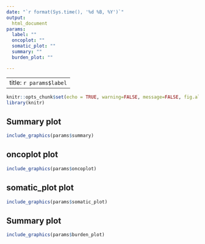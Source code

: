 ```yaml
---
date: "`r format(Sys.time(), '%d %B, %Y')`"
output:
  html_document
params:
  label: ""
  oncoplot: ""
  somatic_plot: ""
  summary: ""
  burden_plot: ""

---
```

---
title: `r params$label`
---

```r
knitr::opts_chunk$set(echo = TRUE, warning=FALSE, message=FALSE, fig.align = 'center')
library(knitr)
```

## Summary plot
```r
include_graphics(params$summary)
```

## oncoplot plot
```r
include_graphics(params$oncoplot)
```

## somatic_plot plot
```r
include_graphics(params$somatic_plot)
```

## Summary plot
```r
include_graphics(params$burden_plot)
```